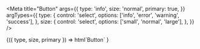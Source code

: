 
<Meta
    title="Button"
    args={{
        type: 'info',
        size: 'normal',
        primary: true,
    }}
    argTypes={{
        type: {
            control: 'select',
            options: ['info', 'error', 'warning', 'success'],
        },
        size: {
            control: 'select',
            options: ['small', 'normal', 'large'],
        },
    }}
/>

<Canvas>
    <Story name="Page">
        {({ type, size, primary }) =>
            html`<sw-button type=${type} size=${size} ?primary=${primary}
                >Button</sw-button
            >`
        }
    </Story>
</Canvas>
